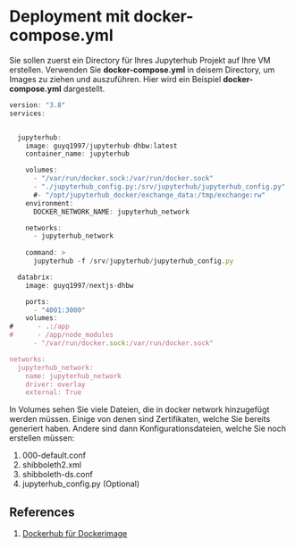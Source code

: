 # Deployment mit docker-compose.yml

Sie sollen zuerst ein Directory für Ihres Jupyterhub Projekt auf Ihre VM erstellen. 
Verwenden Sie **docker-compose.yml** in deisem Directory, um Images zu ziehen und auszuführen.
Hier wird ein Beispiel **docker-compose.yml** dargestellt.

```js
version: "3.8"
services:


  jupyterhub:
    image: guyq1997/jupyterhub-dhbw:latest
    container_name: jupyterhub

    volumes:
      - "/var/run/docker.sock:/var/run/docker.sock"
      - "./jupyterhub_config.py:/srv/jupyterhub/jupyterhub_config.py"
      #- "/opt/jupyterhub_docker/exchange_data:/tmp/exchange:rw"
    environment:
      DOCKER_NETWORK_NAME: jupyterhub_network

    networks:
      - jupyterhub_network
 
    command: >
      jupyterhub -f /srv/jupyterhub/jupyterhub_config.py

  databrix:
    image: guyq1997/nextjs-dhbw

    ports:
      - "4001:3000"
    volumes:
#      - .:/app
#      - /app/node_modules
      - "/var/run/docker.sock:/var/run/docker.sock"

networks:
  jupyterhub_network:
    name: jupyterhub_network
    driver: overlay
    external: True

```

In Volumes sehen Sie viele Dateien, die in docker network hinzugefügt werden müssen.
Einige von denen sind Zertifikaten, welche Sie bereits generiert haben.
Andere sind dann Konfigurationsdateien, welche Sie noch erstellen müssen:
1. 000-default.conf
2. shibboleth2.xml
3. shibboleth-ds.conf
4. jupyterhub_config.py (Optional)

## References

1. [Dockerhub für Dockerimage](https://hub.docker.com/)
